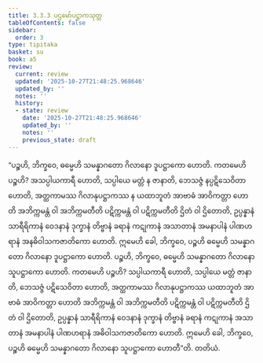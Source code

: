 ```yaml
---
title: 3.3.3 ပဌမော်ပဋ္ဌာကသုတ္တ
tableOfContents: false
sidebar:
  order: 3
type: tipitaka
basket: su
book: a5
review:
  current: review
  updated: '2025-10-27T21:48:25.968646'
  updated_by: ''
  notes: ''
  history:
  - state: review
    date: '2025-10-27T21:48:25.968646'
    updated_by: ''
    notes: ''
    previous_state: draft
---
```



<ReviewStatus review={frontmatter.review} showDetails={true} />

<HypothesisAnnotation frontmatter={frontmatter} />

<DynamicBreadcrumb />

<Division number="123" book="a5" e="ch" v="16" p="126">

<Paragraph number="707" book="a5">
“ပဉ္စဟိ, ဘိက္ခဝေ, ဓမ္မေဟိ သမန္နာဂတော ဂိလာနော ဒူပဋ္ဌာကော ဟောတိ. ကတမေဟိ ပဉ္စဟိ? အသပ္ပါယကာရီ ဟောတိ, သပ္ပါယေ မတ္တံ န ဇာနာတိ, ဘေသဇ္ဇံ နပ္ပဋိသေဝိတာ ဟောတိ, အတ္ထကာမဿ ဂိလာနုပဋ္ဌာကဿ န ယထာဘူတံ အာဗာဓံ အာဝိကတ္တာ ဟောတိ အဘိက္ကမန္တံ ဝါ အဘိက္ကမတီတိ ပဋိက္ကမန္တံ ဝါ ပဋိက္ကမတီတိ ဌိတံ ဝါ ဌိတောတိ, ဥပ္ပန္နာနံ သာရီရိကာနံ ဝေဒနာနံ ဒုက္ခာနံ တိဗ္ဗာနံ ခရာနံ ကဋုကာနံ အသာတာနံ အမနာပါနံ ပါဏဟရာနံ အနဓိဝါသကဇာတိကော ဟောတိ. ဣမေဟိ ခေါ, ဘိက္ခဝေ, ပဉ္စဟိ ဓမ္မေဟိ သမန္နာဂတော ဂိလာနော ဒူပဋ္ဌာကော ဟောတိ.
</Paragraph>

<Paragraph number="708" book="a5">
ပဉ္စဟိ, ဘိက္ခဝေ, ဓမ္မေဟိ သမန္နာဂတော ဂိလာနော သူပဋ္ဌာကော ဟောတိ. ကတမေဟိ ပဉ္စဟိ? သပ္ပါယကာရီ ဟောတိ, သပ္ပါယေ မတ္တံ ဇာနာတိ, ဘေသဇ္ဇံ ပဋိသေဝိတာ ဟောတိ, အတ္ထကာမဿ ဂိလာနုပဋ္ဌာကဿ ယထာဘူတံ အာဗာဓံ အာဝိကတ္တာ ဟောတိ အဘိက္ကမန္တံ ဝါ အဘိက္ကမတီတိ ပဋိက္ကမန္တံ ဝါ ပဋိက္ကမတီတိ ဌိတံ ဝါ ဌိတောတိ, ဥပ္ပန္နာနံ သာရီရိကာနံ ဝေဒနာနံ ဒုက္ခာနံ တိဗ္ဗာနံ ခရာနံ ကဋုကာနံ အသာတာနံ အမနာပါနံ ပါဏဟရာနံ အဓိဝါသကဇာတိကော ဟောတိ. ဣမေဟိ ခေါ, ဘိက္ခဝေ, ပဉ္စဟိ ဓမ္မေဟိ သမန္နာဂတော ဂိလာနော သူပဋ္ဌာကော ဟောတီ”တိ.

</Paragraph>
</Division>

<Paragraph number="709" type="center" book="a5">
တတိယံ.
</Paragraph>